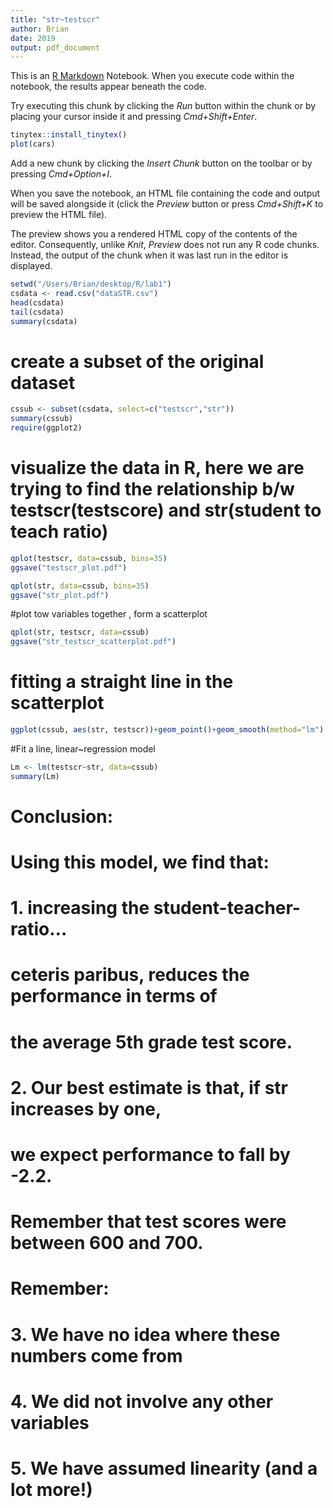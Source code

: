 ```yaml
---
title: "str~testscr"
author: Brian
date: 2019
output: pdf_document
---
```


This is an [R Markdown](http://rmarkdown.rstudio.com) Notebook. When you execute code within the notebook, the results appear beneath the code. 

Try executing this chunk by clicking the *Run* button within the chunk or by placing your cursor inside it and pressing *Cmd+Shift+Enter*. 

```r
tinytex::install_tinytex()
plot(cars)
```

Add a new chunk by clicking the *Insert Chunk* button on the toolbar or by pressing *Cmd+Option+I*.

When you save the notebook, an HTML file containing the code and output will be saved alongside it (click the *Preview* button or press *Cmd+Shift+K* to preview the HTML file). 

The preview shows you a rendered HTML copy of the contents of the editor. Consequently, unlike *Knit*, *Preview* does not run any R code chunks. Instead, the output of the chunk when it was last run in the editor is displayed.

```r
setwd("/Users/Brian/desktop/R/lab1")
csdata <- read.csv("dataSTR.csv")
head(csdata)
tail(csdata)
summary(csdata)
```
# create a subset of the original dataset
```r
cssub <- subset(csdata, select=c("testscr","str"))
summary(cssub)
require(ggplot2)
```
# visualize the data in R, here we are trying to find the relationship b/w testscr(testscore) and str(student to teach ratio)
```r
qplot(testscr, data=cssub, bins=35)
ggsave("testscr_plot.pdf")
```
```r
qplot(str, data=cssub, bins=35)
ggsave("str_plot.pdf")
```
#plot tow variables together , form a scatterplot
```r
qplot(str, testscr, data=cssub)
ggsave("str_testscr_scatterplot.pdf")
```
# fitting a straight line in the scatterplot
```r
ggplot(cssub, aes(str, testscr))+geom_point()+geom_smooth(method="lm")
```
#Fit a line, linear~regression model
```r
Lm <- lm(testscr~str, data=cssub)
summary(Lm)
```
# Conclusion:
# Using this model, we find that:
# 1. increasing the student-teacher-ratio...
#    ceteris paribus, reduces the performance in terms of
#    the average 5th grade test score.
# 2. Our best estimate is that, if str increases by one,
#    we expect performance to fall by -2.2.
#    Remember that test scores were between 600 and 700.
#
# Remember:
# 3. We have no idea where these numbers come from
# 4. We did not involve any other variables
# 5. We have assumed linearity (and a lot more!)




